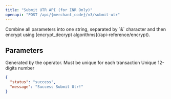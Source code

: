 ```yaml
---
title: "Submit UTR API (for INR Only)"
openapi: "POST /api/{merchant_code}/v3/submit-utr"
---
```


<Warning>
  Combine all parameters into one string, separated by `&` character and then
  encrypt using [encrypt_decrypt algorithms](/api-reference/encrypt).
</Warning>

## Parameters

<ResponseField name="transaction_code" type="string" required>
  Generated by the operator. Must be unique for each transaction
</ResponseField>
<ResponseField name="utr" type="string" required>
  Unique 12-digits number
</ResponseField>

<ResponseExample>

```json 200
{
  "status": "success",
  "message": "Success Submit Utr!"
}
```

</ResponseExample>
